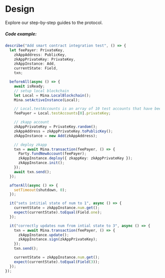 
# Design

Explore our step-by-step guides to the protocol.

<DesignpageFeatures />

##### Code example:

```ts
describe("Add smart contract integration test", () => {
  let feePayer: PrivateKey,
    zkAppAddress: PublicKey,
    zkAppPrivateKey: PrivateKey,
    zkAppInstance: Add,
    currentState: Field,
    txn;

  beforeAll(async () => {
    await isReady;
    // setup local blockchain
    let Local = Mina.LocalBlockchain();
    Mina.setActiveInstance(Local);

    // Local.testAccounts is an array of 10 test accounts that have been pre-filled with Mina
    feePayer = Local.testAccounts[0].privateKey;

    // zkapp account
    zkAppPrivateKey = PrivateKey.random();
    zkAppAddress = zkAppPrivateKey.toPublicKey();
    zkAppInstance = new Add(zkAppAddress);

    // deploy zkapp
    txn = await Mina.transaction(feePayer, () => {
      Party.fundNewAccount(feePayer);
      zkAppInstance.deploy({ zkappKey: zkAppPrivateKey });
      zkAppInstance.init();
    });
    await txn.send();
  });

  afterAll(async () => {
    setTimeout(shutdown, 0);
  });

  it("sets intitial state of num to 1", async () => {
    currentState = zkAppInstance.num.get();
    expect(currentState).toEqual(Field.one);
  });

  it("correctly updates num from intial state to 3", async () => {
    txn = await Mina.transaction(feePayer, () => {
      zkAppInstance.update();
      zkAppInstance.sign(zkAppPrivateKey);
    });
    txn.send();

    currentState = zkAppInstance.num.get();
    expect(currentState).toEqual(Field(3));
  });
});
```
